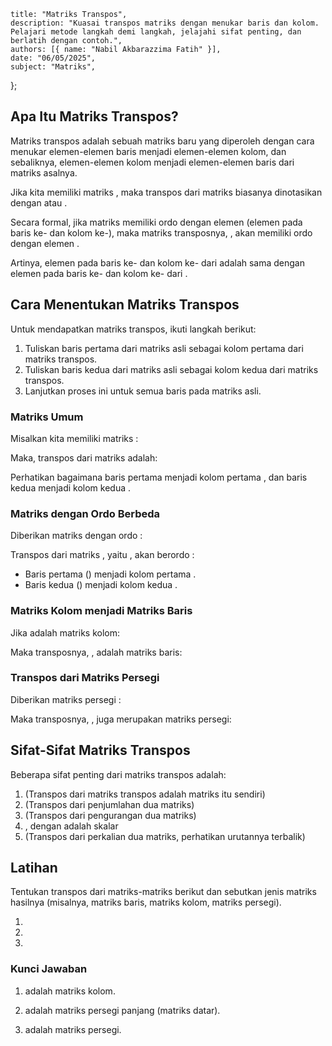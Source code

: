     title: "Matriks Transpos",
    description: "Kuasai transpos matriks dengan menukar baris dan kolom. Pelajari metode langkah demi langkah, jelajahi sifat penting, dan berlatih dengan contoh.",
    authors: [{ name: "Nabil Akbarazzima Fatih" }],
    date: "06/05/2025",
    subject: "Matriks",
};

## Apa Itu Matriks Transpos?

Matriks transpos adalah sebuah matriks baru yang diperoleh dengan cara menukar elemen-elemen baris menjadi elemen-elemen kolom, dan sebaliknya, elemen-elemen kolom menjadi elemen-elemen baris dari matriks asalnya.

Jika kita memiliki matriks <InlineMath math="A" />, maka transpos dari matriks <InlineMath math="A" /> biasanya dinotasikan dengan <InlineMath math="A^T" /> atau <InlineMath math="A'" />.

Secara formal, jika matriks <InlineMath math="A" /> memiliki ordo <InlineMath math="m \times n" /> dengan elemen <InlineMath math="a_{ij}" /> (elemen pada baris ke-<InlineMath math="i" /> dan kolom ke-<InlineMath math="j" />), maka matriks transposnya, <InlineMath math="A^T" />, akan memiliki ordo <InlineMath math="n \times m" /> dengan elemen <InlineMath math="a_{ji}^T = a_{ij}" />.

Artinya, elemen pada baris ke-<InlineMath math="j" /> dan kolom ke-<InlineMath math="i" /> dari <InlineMath math="A^T" /> adalah sama dengan elemen pada baris ke-<InlineMath math="i" /> dan kolom ke-<InlineMath math="j" /> dari <InlineMath math="A" />.

## Cara Menentukan Matriks Transpos

Untuk mendapatkan matriks transpos, ikuti langkah berikut:

1.  Tuliskan baris pertama dari matriks asli sebagai kolom pertama dari matriks transpos.
2.  Tuliskan baris kedua dari matriks asli sebagai kolom kedua dari matriks transpos.
3.  Lanjutkan proses ini untuk semua baris pada matriks asli.

### Matriks Umum

Misalkan kita memiliki matriks <InlineMath math="A" />:

<BlockMath math="A = \begin{bmatrix} a & b \\ c & d \end{bmatrix}" />

Maka, transpos dari matriks <InlineMath math="A" /> adalah:

<BlockMath math="A^T = \begin{bmatrix} a & c \\ b & d \end{bmatrix}" />

Perhatikan bagaimana baris pertama <InlineMath math="\begin{bmatrix} a & b \end{bmatrix}" /> menjadi
kolom pertama <InlineMath math="\begin{bmatrix} a \\ b \end{bmatrix}" />, dan
baris kedua <InlineMath math="\begin{bmatrix} c & d \end{bmatrix}" /> menjadi
kolom kedua <InlineMath math="\begin{bmatrix} c \\ d \end{bmatrix}" />.

### Matriks dengan Ordo Berbeda

Diberikan matriks <InlineMath math="B" /> dengan ordo <InlineMath math="2 \times 3" />:

<BlockMath math="B = \begin{bmatrix} 1 & 2 & 3 \\ 4 & 5 & 6 \end{bmatrix}" />

Transpos dari matriks <InlineMath math="B" />, yaitu <InlineMath math="B^T" />, akan berordo <InlineMath math="3 \times 2" />:

<BlockMath math="B^T = \begin{bmatrix} 1 & 4 \\ 2 & 5 \\ 3 & 6 \end{bmatrix}" />

- Baris pertama <InlineMath math="B" /> (<InlineMath math="\begin{bmatrix} 1 & 2 & 3 \end{bmatrix}" />) menjadi kolom pertama <InlineMath math="B^T" />.
- Baris kedua <InlineMath math="B" /> (<InlineMath math="\begin{bmatrix} 4 & 5 & 6 \end{bmatrix}" />) menjadi kolom kedua <InlineMath math="B^T" />.

### Matriks Kolom menjadi Matriks Baris

Jika <InlineMath math="C" /> adalah matriks kolom:

<BlockMath math="C = \begin{bmatrix} 2 \\ 3 \end{bmatrix}" />

Maka transposnya, <InlineMath math="C^T" />, adalah matriks baris:

<BlockMath math="C^T = \begin{bmatrix} 2 & 3 \end{bmatrix}" />

### Transpos dari Matriks Persegi

Diberikan matriks persegi <InlineMath math="D" />:

<BlockMath math="D = \begin{bmatrix} -7 & 8 & 1 & 3 \\ 5 & 9 & 7 & 2 \\ 2 & 2 & 1 & 3 \\ 1 & -6 & 0 & 1 \end{bmatrix}" />

Maka transposnya, <InlineMath math="D^T" />, juga merupakan matriks persegi:

<BlockMath math="D^T = \begin{bmatrix} -7 & 5 & 2 & 1 \\ 8 & 9 & 2 & -6 \\ 1 & 7 & 1 & 0 \\ 3 & 2 & 3 & 1 \end{bmatrix}" />

## Sifat-Sifat Matriks Transpos

Beberapa sifat penting dari matriks transpos adalah:

1.  <InlineMath math="(A^T)^T = A" /> (Transpos dari matriks transpos adalah matriks
    itu sendiri)
2.  <InlineMath math="(A + B)^T = A^T + B^T" /> (Transpos dari penjumlahan dua matriks)
3.  <InlineMath math="(A - B)^T = A^T - B^T" /> (Transpos dari pengurangan dua matriks)
4.  <InlineMath math="(kA)^T = kA^T" />, dengan <InlineMath math="k" /> adalah
    skalar
5.  <InlineMath math="(AB)^T = B^T A^T" /> (Transpos dari perkalian dua matriks,
    perhatikan urutannya terbalik)

## Latihan

Tentukan transpos dari matriks-matriks berikut dan sebutkan jenis matriks hasilnya (misalnya, matriks baris, matriks kolom, matriks persegi).

1.  <InlineMath math="A = \begin{bmatrix} 1 & 3 & -5 \end{bmatrix}" />
2.  <InlineMath math="B = \begin{bmatrix} 9 & -1 \\ 3 & 0 \\ 1 & 5 \end{bmatrix}" />
3.  <InlineMath math="C = \begin{bmatrix} 2 & 3 & 1 \\ 1 & 6 & -2 \\ 4 & 5 & -7 \end{bmatrix}" />

### Kunci Jawaban

1.  <InlineMath math="A^T = \begin{bmatrix} 1 \\ 3 \\ -5 \end{bmatrix}" />

    <InlineMath math="A^T" /> adalah matriks kolom.

2.  <InlineMath math="B^T = \begin{bmatrix} 9 & 3 & 1 \\ -1 & 0 & 5 \end{bmatrix}" />

    <InlineMath math="B^T" /> adalah matriks persegi panjang (matriks datar).

3.  <InlineMath math="C^T = \begin{bmatrix} 2 & 1 & 4 \\ 3 & 6 & 5 \\ 1 & -2 & -7 \end{bmatrix}" />

    <InlineMath math="C^T" /> adalah matriks persegi.
